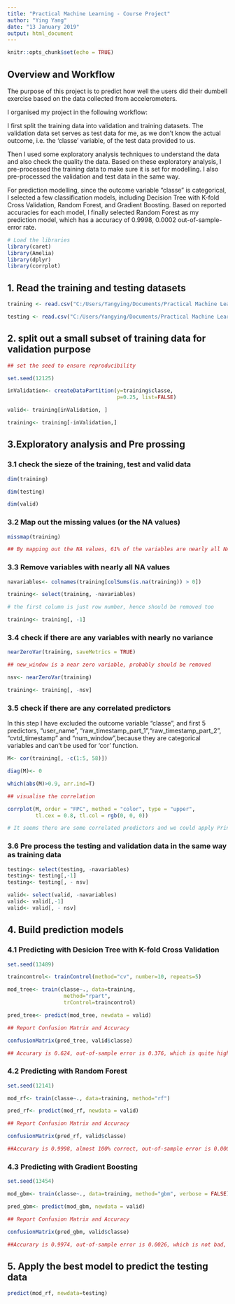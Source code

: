 ```yaml
---
title: "Practical Machine Learning - Course Project"
author: "Ying Yang"
date: "13 January 2019"
output: html_document
---
```


```r
knitr::opts_chunk$set(echo = TRUE)
```

## Overview and Workflow 

The purpose of this project is to predict how well the users did their dumbell exercise based on the data collected from accelerometers. 

I organised my project in the following workflow: 

I first split the training data into validation and training datasets. The validation data set serves as test data for me, as we don't know the actual outcome, i.e. the 'classe' variable, of the test data provided to us. 

Then I used some exploratory analysis techniques to understand the data and also check the quality the data. Based on these exploratory analysis, I pre-processed the training data to make sure it is set for modelling. I also pre-processed the validation and test data in the same way. 

For prediction modelling, since the outcome variable "classe" is categorical, I selected a few classification models, including Decision Tree with K-fold Cross Validation, Random Forest, and Gradient Boosting. Based on reported accuracies for each model, I finally selected Random Forest as my prediction model, which has a accuracy of 0.9998, 0.0002 out-of-sample-error rate. 

```r
# Load the libraries
library(caret)
library(Amelia)
library(dplyr)
library(corrplot)

```


## 1. Read the training and testing datasets

```r

training <- read.csv("C:/Users/Yangying/Documents/Practical Machine Learning/pml-training.csv",na.strings=c(""," ", "NA"))

testing <- read.csv("C:/Users/Yangying/Documents/Practical Machine Learning/pml-testing.csv",na.strings=c(""," ", "NA"))

```

## 2. split out a small subset of training data for validation purpose 

```r

## set the seed to ensure reproducibility 

set.seed(12125)

inValidation<- createDataPartition(y=training$classe,
                                   p=0.25, list=FALSE)

valid<- training[inValidation, ]

training<- training[-inValidation,]

```

## 3.Exploratory analysis and Pre prossing

### 3.1 check the sieze of the training, test and valid data

```r

dim(training)

dim(testing)

dim(valid)

```

### 3.2 Map out the missing values (or the NA values) 

```r

missmap(training)

## By mapping out the NA values, 61% of the variables are nearly all NA values. In this case they should be remvoed.

```

### 3.3 Remove variables with nearly all NA values

```r
 
navariables<- colnames(training[colSums(is.na(training)) > 0])

training<- select(training, -navariables)

# the first column is just row number, hence should be removed too

training<- training[, -1]

```

### 3.4 check if there are any variables with nearly no variance

```r

nearZeroVar(training, saveMetrics = TRUE)

## new_window is a near zero variable, probably should be removed 

nsv<- nearZeroVar(training)

training<- training[, -nsv]

```

### 3.5 check if there are any correlated predictors

In this step I have excluded the outcome variable "classe", and first 5 predictors, "user_name", "raw_timestamp_part_1","raw_timestamp_part_2", "cvtd_timestamp" and "num_window",because they are categorical variables and can't be used for 'cor' function. 


```r

M<- cor(training[, -c(1:5, 58)])

diag(M)<- 0 

which(abs(M)>0.9, arr.ind=T)


```

```r
## visualise the correlation

corrplot(M, order = "FPC", method = "color", type = "upper", 
         tl.cex = 0.8, tl.col = rgb(0, 0, 0))

# It seems there are some correlated predictors and we could apply Principle Component Analysis (PCA) methods to reduce the number of predictors. However, we only have 58 predictors, hence it might not so necessary to use the PCA technique. 

```


### 3.6 Pre process the testing and validation data in the same way as training data  

```r
testing<- select(testing, -navariables)
testing<- testing[,-1]
testing<- testing[, - nsv]

valid<- select(valid, -navariables)
valid<- valid[,-1]
valid<- valid[, - nsv]

```

## 4.  Build prediction models

### 4.1 Predicting with Desicion Tree with K-fold Cross Validation

```r

set.seed(13489)

traincontrol<- trainControl(method="cv", number=10, repeats=5)

mod_tree<- train(classe~., data=training, 
                  method="rpart", 
                  trControl=traincontrol)

pred_tree<- predict(mod_tree, newdata = valid)

## Report Confusion Matrix and Accuracy 

confusionMatrix(pred_tree, valid$classe)

## Accurary is 0.624, out-of-sample error is 0.376, which is quite high. 

```

### 4.2 Predicting with Random Forest

```r
set.seed(12141)

mod_rf<- train(classe~., data=training, method="rf")

pred_rf<- predict(mod_rf, newdata = valid)

## Report Confusion Matrix and Accuracy 

confusionMatrix(pred_rf, valid$classe)

##Accurary is 0.9998, almost 100% correct, out-of-sample error is 0.0002. 
```

### 4.3 Predicting with Gradient Boosting 

```r

set.seed(13454)

mod_gbm<- train(classe~., data=training, method="gbm", verbose = FALSE)

pred_gbm<- predict(mod_gbm, newdata = valid)

## Report Confusion Matrix and Accuracy 

confusionMatrix(pred_gbm, valid$classe)

##Accurary is 0.9974, out-of-sample error is 0.0026, which is not bad, but not so good as Random Forest. 

```


## 5. Apply the best model to predict the testing data

```r

predict(mod_rf, newdata=testing)

```

